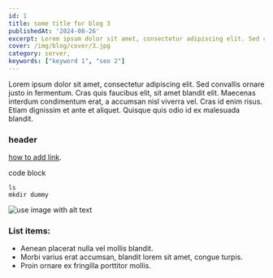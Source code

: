 ```yaml
---
id: 1
title: some title for blog 3
publishedAt: '2024-08-26'
excerpt: Lorem ipsum dolor sit amet, consectetur adipiscing elit. Sed convallis ornare justo in fermentum. Cras quis faucibus elit, sit amet blandit elit. Maecenas interdum condimentum erat, a accumsan nisl viverra vel. Cras id enim risus. 
cover: /img/blog/cover/3.jpg
category: server,
keywords: ["keyword 1", "seo 2"]
---
```


Lorem ipsum dolor sit amet, consectetur adipiscing elit. Sed convallis ornare justo in fermentum. Cras quis faucibus elit, sit amet blandit elit. Maecenas interdum condimentum erat, a accumsan nisl viverra vel. Cras id enim risus. Etiam dignissim et ante et aliquet. Quisque quis odio id ex malesuada blandit. 

### header

[how to add link](https://abhijeetjaiswal.in/blog/how-to-install-docker-on-ubuntu/).

code block

```
ls
mkdir dummy
```

![use image with alt text](/img/blog/1/command.jpg)

### List items:

- Aenean placerat nulla vel mollis blandit.
- Morbi varius erat accumsan, blandit lorem sit amet, congue turpis.
- Proin ornare ex fringilla porttitor mollis.
